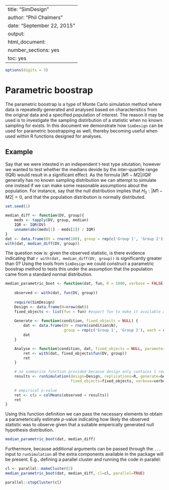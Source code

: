 %\VignetteIndexEntry{SimDesign}
%\VignetteEngine{knitr::knitr}
---
title: "SimDesign"
author: "Phil Chalmers"
date: "September 22, 2015"
output:
  html_document:
    number_sections: yes
    toc: yes
---

```r
options(digits = 3)
```

# Parametric boostrap

The parametric boostrap is a type of Monte Carlo simulation method where data is repeatedly generated and analysed based on characteristics from the original data and a specified population of interest. The reason it may be used is to investigate the sampling distirbution of a statistic when no known sampling for exists. In this document we demonstrate how `SimDesign` can be used for parametric boostrapping as well, thereby becoming useful when used within R functions designed for analyses.

## Example

Say that we were intested in an independent t-test type situtation, however we wanted to test whether the medians devide by the inter-quartile range (IQR) would result in a significant effect. As the formula $|M1 - M2| / IQR$ generally has no known sampling distribution we can attempt to simulate one instead if we can make some reasonable assumptions about the population. For instance, say that the null distribution implies that $H_0: |M1 - M2| = 0$, and that the population distribution is normally distributed. 

```r
set.seed(1)
```


```r
median_diff <- function(DV, group){
    meds <- tapply(DV, group, median) 
    IQR <- IQR(DV)
    unname(abs(meds[1] - meds[2]) / IQR)
}
dat <- data.frame(DV = rnorm(100), group = rep(c('Group 1', 'Group 2'), each = 50))
with(dat, median_diff(DV, group))
```

The question now is: given the observed statistic, is there evidence indicating that `r with(dat, median_diff(DV, group))` is significantly greater than 0? Using the tools from `SimDesign` we could construct a parametric boostrap method to tests this under the assumption that the population came from a standard normal distribution.

```r
median_parametric_boot <- function(dat, fun, R = 1000, verbose = FALSE, ...){
    
    observed <- with(dat, fun(DV, group))
    
    require(SimDesign)
    Design <- data.frame(N=nrow(dat))
    fixed_objects <- list(fun = fun) #export fun to make it available across nodes
    
    Generate <- function(condition, fixed_objects = NULL) {
        dat <- data.frame(DV = rnorm(condition$N), 
                          group = rep(c('Group 1', 'Group 2'), each = condition$N/2))
        dat
    }

    Analyse <- function(condition, dat, fixed_objects = NULL, parameters = NULL) {
        ret <- with(dat, fixed_objects$fun(DV, group))
        ret
    }

    # no summarise function provided because design only contains 1 row. Returns a matrix
    results <- runSimulation(design=Design, replications=R, generate=Generate, analyse=Analyse, 
                             fixed_objects=fixed_objects, verbose=verbose, ...)
    
    # empirical p-value
    ret <- c(p = colMeans(observed < results))
    ret
}
```

Using this function definition we can pass the necessary elements to obtain a parameterically estimate $p$-value indicating how likely the observed statistic was to observe given that a suitable emperically generated null hypothesis distribution. 

```r
median_parametric_boot(dat, median_diff)
```

Furthermore, because additional arguments can be passed through the `...` input to `runSimulation` all the extra components available in the package will be present. E.g., defining a parallel cluster and running the code in parallel:

```r
cl <- parallel::makeCluster(2)
median_parametric_boot(dat, median_diff, cl=cl, parallel=TRUE)
```

```r
parallel::stopCluster(cl)
```


